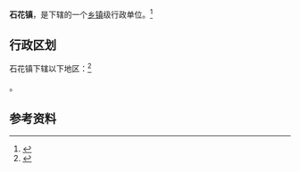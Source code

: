 {{中国乡级行政区|42/06/25/101/000}}

'''石花镇'''，是{{PRC admin/fullname|42/06/25/101/000|3}}下辖的一个[[乡镇|乡镇]]级行政单位。<ref>{{PRC admin/ref sgc|{{PRC admin/parent|42/06/25/101/000}}}}</ref>

== 行政区划 ==

石花镇下辖以下地区：<ref>{{PRC admin/ref sgc|42/06/25/101/000}}</ref>

{{PRC admin/children|42/06/25/101/000}}。

== 参考资料 ==

{{reflist}}

{{行政区划小作品}}
{{PRC admin/navcat|42/06/25/101/000}}